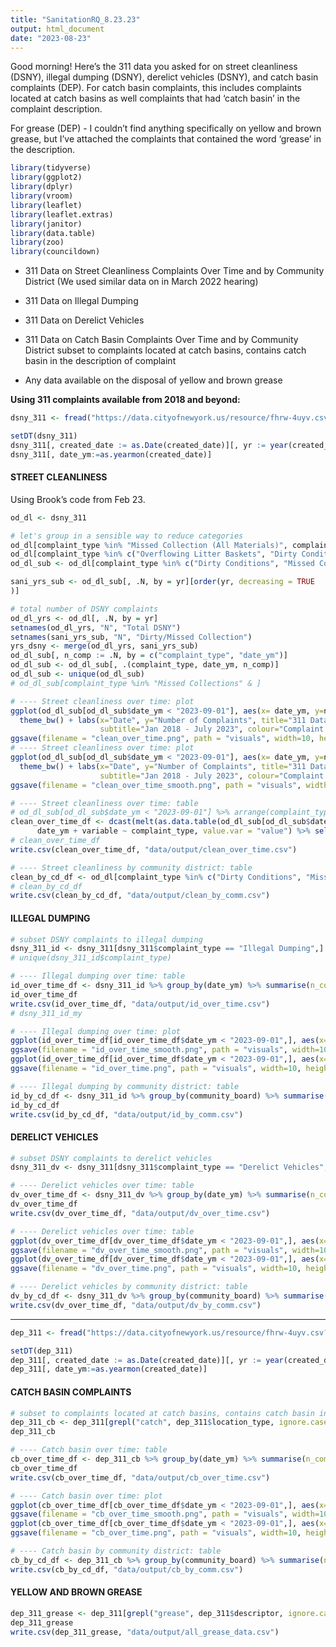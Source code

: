 ```yaml
---
title: "SanitationRQ_8.23.23"
output: html_document
date: "2023-08-23"
---
```


Good morning! Here's the 311 data you asked for on street cleanliness (DSNY), illegal dumping (DSNY), derelict vehicles (DSNY), and catch basin complaints (DEP). For catch basin complaints, this includes complaints located at catch basins as well complaints that had 'catch basin' in the complaint description. 

For grease (DEP) - I couldn't find anything specifically on yellow and brown grease, but I've attached the complaints that contained the word 'grease' in the description. 

```r
library(tidyverse)
library(ggplot2)
library(dplyr)
library(vroom)
library(leaflet)
library(leaflet.extras)
library(janitor)
library(data.table)
library(zoo)
library(councildown)
```

- 311 Data on Street Cleanliness Complaints Over Time and by Community District (We used similar data on in March 2022 hearing) 

- 311 Data on Illegal Dumping 

- 311 Data on Derelict Vehicles 

- 311 Data on Catch Basin Complaints Over Time and by Community District 
  subset to complaints located at catch basins, contains catch basin in the description of complaint

- Any data available on the disposal of yellow and brown grease 

**Using 311 complaints available from 2018 and beyond:**

```r
dsny_311 <- fread("https://data.cityofnewyork.us/resource/fhrw-4uyv.csv?agency='DSNY'&$where=created_date>='2018-01-01'&$limit=999999999999")
```

```r
setDT(dsny_311)
dsny_311[, created_date := as.Date(created_date)][, yr := year(created_date)][, mo := month(created_date)]
dsny_311[, date_ym:=as.yearmon(created_date)]
```


#### STREET CLEANLINESS ####

Using Brook's code from Feb 23.

```r
od_dl <- dsny_311
```

```r
# let's group in a sensible way to reduce categories
od_dl[complaint_type %in% "Missed Collection (All Materials)", complaint_type := "Missed Collection"]
od_dl[complaint_type %in% c("Overflowing Litter Baskets", "Dirty Condition", "Dirty Conditions"), complaint_type := "Dirty Conditions"]
od_dl_sub <- od_dl[complaint_type %in% c("Dirty Conditions", "Missed Collection", "Sanitation Condition")]
```

```r
sani_yrs_sub <- od_dl_sub[, .N, by = yr][order(yr, decreasing = TRUE
)]

# total number of DSNY complaints
od_dl_yrs <- od_dl[, .N, by = yr]
setnames(od_dl_yrs, "N", "Total DSNY")
setnames(sani_yrs_sub, "N", "Dirty/Missed Collection")
yrs_dsny <- merge(od_dl_yrs, sani_yrs_sub)
od_dl_sub[, n_comp := .N, by = c("complaint_type", "date_ym")]
od_dl_sub <- od_dl_sub[, .(complaint_type, date_ym, n_comp)]
od_dl_sub <- unique(od_dl_sub)
# od_dl_sub[complaint_type %in% "Missed Collections" & ]
```

```r
# ---- Street cleanliness over time: plot
ggplot(od_dl_sub[od_dl_sub$date_ym < "2023-09-01"], aes(x= date_ym, y=n_comp, color=complaint_type), group=complaint_type) + geom_line() + 
  theme_bw() + labs(x="Date", y="Number of Complaints", title="311 Data on Street Cleanliness Complaints Over Time", 
                    subtitle="Jan 2018 - July 2023", colour="Complaint type") + theme_nycc()
ggsave(filename = "clean_over_time.png", path = "visuals", width=10, height=7)
# ---- Street cleanliness over time: plot
ggplot(od_dl_sub[od_dl_sub$date_ym < "2023-09-01"], aes(x= date_ym, y=n_comp, color=complaint_type), group=complaint_type) + geom_smooth(method="loess", se=FALSE) + 
  theme_bw() + labs(x="Date", y="Number of Complaints", title="311 Data on Street Cleanliness Complaints Over Time", 
                    subtitle="Jan 2018 - July 2023", colour="Complaint type") + theme_nycc() # + scale_color_discrete(palette="diverging")
ggsave(filename = "clean_over_time_smooth.png", path = "visuals", width=10, height=7)
```

```r
# ---- Street cleanliness over time: table
# od_dl_sub[od_dl_sub$date_ym < "2023-09-01"] %>% arrange(complaint_type)
clean_over_time_df <- dcast(melt(as.data.table(od_dl_sub[od_dl_sub$date_ym < "2023-09-01"]), id.vars = c("complaint_type", "date_ym")), 
      date_ym + variable ~ complaint_type, value.var = "value") %>% select(date_ym, `Dirty Conditions`, `Missed Collection`, `Sanitation Condition`)
# clean_over_time_df
write.csv(clean_over_time_df, "data/output/clean_over_time.csv")
```

```r
# ---- Street cleanliness by community district: table
clean_by_cd_df <- od_dl[complaint_type %in% c("Dirty Conditions", "Missed Collection", "Sanitation Condition")] %>% group_by(community_board) %>% summarise(count=n())
# clean_by_cd_df
write.csv(clean_by_cd_df, "data/output/clean_by_comm.csv")
```

#### ILLEGAL DUMPING ####

```r
# subset DSNY complaints to illegal dumping
dsny_311_id <- dsny_311[dsny_311$complaint_type == "Illegal Dumping",]
# unique(dsny_311_id$complaint_type)
```

```r
# ---- Illegal dumping over time: table
id_over_time_df <- dsny_311_id %>% group_by(date_ym) %>% summarise(n_comp=n())
id_over_time_df
write.csv(id_over_time_df, "data/output/id_over_time.csv")
# dsny_311_id_my
```

```r
# ---- Illegal dumping over time: plot
ggplot(id_over_time_df[id_over_time_df$date_ym < "2023-09-01",], aes(x= date_ym, y=n_comp)) + geom_smooth(method="loess", se=FALSE) + labs(x="Date", y="Number of Complaints", title="311 Data on Illegal Dumping Complaints Over Time", subtitle="Sep 2021 - July 2023 \nData includes complaints filed with DSNY, excludes DEP.") + theme_nycc() 
ggsave(filename = "id_over_time_smooth.png", path = "visuals", width=10, height=7)
ggplot(id_over_time_df[id_over_time_df$date_ym < "2023-09-01",], aes(x= date_ym, y=n_comp)) + geom_line() + labs(x="Date", y="Number of Complaints", title="311 Data on Illegal Dumping Complaints Over Time", subtitle="Sep 2021 - July 2023 \nData includes complaints filed with DSNY, excludes DEP.") + theme_nycc() 
ggsave(filename = "id_over_time.png", path = "visuals", width=10, height=7)
```

```r
# ---- Illegal dumping by community district: table
id_by_cd_df <- dsny_311_id %>% group_by(community_board) %>% summarise(n_comp=n())
id_by_cd_df
write.csv(id_by_cd_df, "data/output/id_by_comm.csv")
```

#### DERELICT VEHICLES ####

```r
# subset DSNY complaints to derelict vehicles
dsny_311_dv <- dsny_311[dsny_311$complaint_type == "Derelict Vehicles",]
```

```r
# ---- Derelict vehicles over time: table
dv_over_time_df <- dsny_311_dv %>% group_by(date_ym) %>% summarise(n_comp=n())
dv_over_time_df
write.csv(dv_over_time_df, "data/output/dv_over_time.csv")
```

```r
# ---- Derelict vehicles over time: table
ggplot(dv_over_time_df[dv_over_time_df$date_ym < "2023-09-01",], aes(x= date_ym, y=n_comp)) + geom_smooth(method="loess", se=FALSE) + labs(x="Date", y="Number of Complaints", title="311 Data on Derelict Vehicle Complaints Over Time", subtitle="Jan 2018 - July 2023") + theme_nycc() 
ggsave(filename = "dv_over_time_smooth.png", path = "visuals", width=10, height=7)
ggplot(dv_over_time_df[dv_over_time_df$date_ym < "2023-09-01",], aes(x= date_ym, y=n_comp)) + geom_line() + labs(x="Date", y="Number of Complaints", title="311 Data on Derelict Vehicle Complaints Over Time", subtitle="Jan 2018 - July 2023") + theme_nycc() 
ggsave(filename = "dv_over_time.png", path = "visuals", width=10, height=7)
```

```r
# ---- Derelict vehicles by community district: table
dv_by_cd_df <- dsny_311_dv %>% group_by(community_board) %>% summarise(n_comp=n())
write.csv(dv_over_time_df, "data/output/dv_by_comm.csv")
```

-------------------

```r
dep_311 <- fread("https://data.cityofnewyork.us/resource/fhrw-4uyv.csv?agency='DEP'&$where=created_date>='2018-01-01'&$limit=999999999999")
```

```r
setDT(dep_311)
dep_311[, created_date := as.Date(created_date)][, yr := year(created_date)][, mo := month(created_date)]
dep_311[, date_ym:=as.yearmon(created_date)]
```

#### CATCH BASIN COMPLAINTS ####

```r
# subset to complaints located at catch basins, contains catch basin in the description of complaint
dep_311_cb <- dep_311[grepl("catch", dep_311$location_type, ignore.case = TRUE) | grepl("catch", dep_311$descriptor, ignore.case = TRUE),]
dep_311_cb
```

```r
# ---- Catch basin over time: table
cb_over_time_df <- dep_311_cb %>% group_by(date_ym) %>% summarise(n_comp=n())
cb_over_time_df
write.csv(cb_over_time_df, "data/output/cb_over_time.csv")
```

```r
# ---- Catch basin over time: plot
ggplot(cb_over_time_df[cb_over_time_df$date_ym < "2023-09-01",], aes(x= date_ym, y=n_comp)) + geom_smooth(method="loess", se=FALSE) + labs(x="Date", y="Number of Complaints", title="311 Data on Catch Basin Complaints Over Time", subtitle="Jan 2018 - July 2023 \nData includes complaints located at catch basins or containing 'catch basin' in desc.") + theme_nycc()
ggsave(filename = "cb_over_time_smooth.png", path = "visuals", width=10, height=7)
ggplot(cb_over_time_df[cb_over_time_df$date_ym < "2023-09-01",], aes(x= date_ym, y=n_comp)) + geom_line() + labs(x="Date", y="Number of Complaints", title="311 Data on Catch Basin Complaints Over Time", subtitle="Jan 2018 - July 2023 \nData includes complaints located at catch basins or containing 'catch basin' in desc.") + theme_nycc() 
ggsave(filename = "cb_over_time.png", path = "visuals", width=10, height=7)
```

```r
# ---- Catch basin by community district: table
cb_by_cd_df <- dep_311_cb %>% group_by(community_board) %>% summarise(n_comp=n())
write.csv(cb_by_cd_df, "data/output/cb_by_comm.csv")
```

#### YELLOW AND BROWN GREASE ####

```r
dep_311_grease <- dep_311[grepl("grease", dep_311$descriptor, ignore.case = TRUE),]
dep_311_grease
write.csv(dep_311_grease, "data/output/all_grease_data.csv")
```






